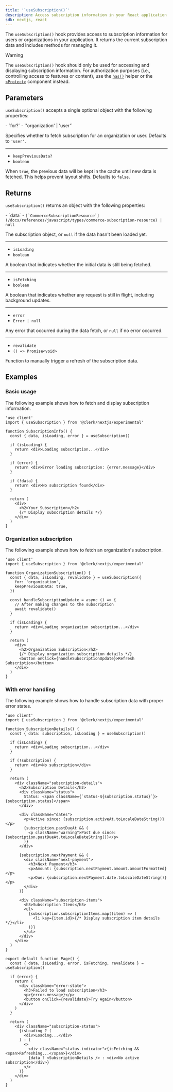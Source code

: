 ```yaml
---
title: '`useSubscription()`'
description: Access subscription information in your React application with Clerk's useSubscription() hook.
sdk: nextjs, react
---
```


<Include src="_partials/billing/api-experimental" />

The `useSubscription()` hook provides access to subscription information for users or organizations in your application. It returns the current subscription data and includes methods for managing it.

> [!WARNING]
> The `useSubscription()` hook should only be used for accessing and displaying subscription information. For authorization purposes (i.e., controlling access to features or content), use the [`has()`](/docs/guides/secure/authorization-checks#use-has-for-authorization-checks) helper or the [`<Protect>`](/docs/reference/general/components/control/protect) component instead.

## Parameters

`useSubscription()` accepts a single optional object with the following properties:

<Properties>
  - `for?`
  - `'organization' | 'user'`

  Specifies whether to fetch subscription for an organization or user. Defaults to `'user'`.

  ---

  - `keepPreviousData?`
  - `boolean`

  When `true`, the previous data will be kept in the cache until new data is fetched. This helps prevent layout shifts. Defaults to `false`.
</Properties>

## Returns

`useSubscription()` returns an object with the following properties:

<Properties>
  - `data`
  - <code>[`CommerceSubscriptionResource`](/docs/references/javascript/types/commerce-subscription-resource) | null</code>

  The subscription object, or `null` if the data hasn't been loaded yet.

  ---

  - `isLoading`
  - `boolean`

  A boolean that indicates whether the initial data is still being fetched.

  ---

  - `isFetching`
  - `boolean`

  A boolean that indicates whether any request is still in flight, including background updates.

  ---

  - `error`
  - `Error | null`

  Any error that occurred during the data fetch, or `null` if no error occurred.

  ---

  - `revalidate`
  - `() => Promise<void>`

  Function to manually trigger a refresh of the subscription data.
</Properties>

## Examples

### Basic usage

The following example shows how to fetch and display subscription information.

```tsx
'use client'
import { useSubscription } from '@clerk/nextjs/experimental'

function SubscriptionInfo() {
  const { data, isLoading, error } = useSubscription()

  if (isLoading) {
    return <div>Loading subscription...</div>
  }

  if (error) {
    return <div>Error loading subscription: {error.message}</div>
  }

  if (!data) {
    return <div>No subscription found</div>
  }

  return (
    <div>
      <h2>Your Subscription</h2>
      {/* Display subscription details */}
    </div>
  )
}
```

### Organization subscription

The following example shows how to fetch an organization's subscription.

```tsx
'use client'
import { useSubscription } from '@clerk/nextjs/experimental'

function OrganizationSubscription() {
  const { data, isLoading, revalidate } = useSubscription({
    for: 'organization',
    keepPreviousData: true,
  })

  const handleSubscriptionUpdate = async () => {
    // After making changes to the subscription
    await revalidate()
  }

  if (isLoading) {
    return <div>Loading organization subscription...</div>
  }

  return (
    <div>
      <h2>Organization Subscription</h2>
      {/* Display organization subscription details */}
      <button onClick={handleSubscriptionUpdate}>Refresh Subscription</button>
    </div>
  )
}
```

### With error handling

The following example shows how to handle subscription data with proper error states.

```tsx {{ filename: 'app/pricing/subscription-details/page.tsx' }}
'use client'
import { useSubscription } from '@clerk/nextjs/experimental'

function SubscriptionDetails() {
  const { data: subscription, isLoading } = useSubscription()

  if (isLoading) {
    return <div>Loading subscription...</div>
  }

  if (!subscription) {
    return <div>No subscription</div>
  }

  return (
    <div className="subscription-details">
      <h2>Subscription Details</h2>
      <div className="status">
        Status: <span className={`status-${subscription.status}`}>{subscription.status}</span>
      </div>

      <div className="dates">
        <p>Active since: {subscription.activeAt.toLocaleDateString()}</p>
        {subscription.pastDueAt && (
          <p className="warning">Past due since: {subscription.pastDueAt.toLocaleDateString()}</p>
        )}
      </div>

      {subscription.nextPayment && (
        <div className="next-payment">
          <h3>Next Payment</h3>
          <p>Amount: {subscription.nextPayment.amount.amountFormatted}</p>
          <p>Due: {subscription.nextPayment.date.toLocaleDateString()}</p>
        </div>
      )}

      <div className="subscription-items">
        <h3>Subscription Items</h3>
        <ul>
          {subscription.subscriptionItems.map((item) => (
            <li key={item.id}>{/* Display subscription item details */}</li>
          ))}
        </ul>
      </div>
    </div>
  )
}

export default function Page() {
  const { data, isLoading, error, isFetching, revalidate } = useSubscription()

  if (error) {
    return (
      <div className="error-state">
        <h3>Failed to load subscription</h3>
        <p>{error.message}</p>
        <button onClick={revalidate}>Try Again</button>
      </div>
    )
  }

  return (
    <div className="subscription-status">
      {isLoading ? (
        <div>Loading...</div>
      ) : (
        <>
          <div className="status-indicator">{isFetching && <span>Refreshing...</span>}</div>
          {data ? <SubscriptionDetails /> : <div>No active subscription</div>}
        </>
      )}
    </div>
  )
}
```
